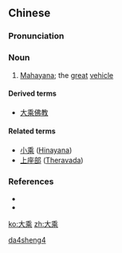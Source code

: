 ==Chinese==
{{zh-forms}}

===Pronunciation===
{{zh-pron
|m=Dà乘
|mn=Tāi-sêng
|cat=n
}}

===Noun===
{{zh-noun}}

# {{lb|zh|Buddhism}} [[w:Mahayana|Mahayana]]; the [[great]] [[vehicle]]

====Derived terms====
* [[大乘佛教]]

====Related terms====
* [[小乘]] ([[w:Hinayana|Hinayana]])
* [[上座部]] ([[w:Theravada|Theravada]])

===References===
* {{pedialite|大乘佛教|lang=zh}}
* {{pedialite|Mahayana}}

[[Category:zh:Buddhism|da4sheng4]]

[[ko:大乘]]
[[zh:大乘]]